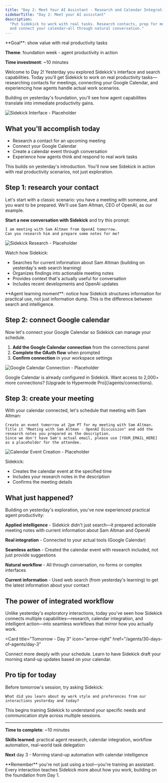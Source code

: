```yaml
---
title: "Day 2: Meet Your AI Assistant - Research and Calendar Integration"
sidebarTitle: "Day 2: Meet your AI assistant"
description:
  "Put Sidekick to work with real tasks. Research contacts, prep for meetings,
  and connect your calendar—all through natural conversation."
---
```


<Card title="Day 2 challenge" icon="calendar">
  **Goal**: show value with real productivity tasks

**Theme**: foundation week - agent productivity in action

**Time investment**: ~10 minutes

</Card>

Welcome to Day 2! Yesterday you explored Sidekick's interface and search
capabilities. Today you'll get Sidekick to work on real productivity
tasks—researching contacts for meetings, connecting your Google Calendar, and
experiencing how agents handle actual work scenarios.

Building on yesterday's foundation, you'll see how agent capabilities translate
into immediate productivity gains.

![Sidekick Interface - Placeholder](/images/agents/30-days-of-agents/sidekick-about.png)

## What you'll accomplish today

- Research a contact for an upcoming meeting
- Connect your Google Calendar
- Create a calendar event through conversation
- Experience how agents think and respond to real work tasks

<Warning>
  This builds on yesterday's introduction. You'll now see Sidekick in action
  with real productivity scenarios, not just exploration.
</Warning>

## Step 1: research your contact

Let's start with a classic scenario: you have a meeting with someone, and you
want to be prepared. We'll use Sam Altman, CEO of OpenAI, as our example.

**Start a new conversation with Sidekick** and try this prompt:

```text
I am meeting with Sam Altman from OpenAI tomorrow.
Can you research him and prepare some notes for me?
```

![Sidekick Research - Placeholder](/images/agents/30-days-of-agents/day2-research.png)

Watch how Sidekick:

- Searches for current information about Sam Altman (building on yesterday's web
  search learning)
- Organizes findings into actionable meeting notes
- Provides context that's actually useful for conversation
- Includes recent developments and OpenAI updates

<Tip>
  **Agent learning moment**: notice how Sidekick structures information for
  practical use, not just information dump. This is the difference between
  search and intelligence.
</Tip>

## Step 2: connect Google calendar

Now let's connect your Google Calendar so Sidekick can manage your schedule.

1. **Add the Google Calendar connection** from the connections panel
2. **Complete the OAuth flow** when prompted
3. **Confirm connection** in your workspace settings

![Google Calendar Connection - Placeholder](/images/agents/30-days-of-agents/day2-calendar-connect.png)

<Info>
  Google Calendar is already configured in Sidekick. Want access to 2,000+ more
  connections? [Upgrade to Hypermode Pro](/agents/connections).
</Info>

## Step 3: create your meeting

With your calendar connected, let's schedule that meeting with Sam Altman:

```text
Create an event tomorrow at 2pm PT for my meeting with Sam Altman.
Title it "Meeting with Sam Altman - OpenAI Discussion" and add the research notes you prepared as the description.
Since we don't have Sam's actual email, please use [YOUR_EMAIL_HERE] as a placeholder for the attendee.
```

![Calendar Event Creation - Placeholder](/images/agents/30-days-of-agents/day2-create-event.png)

Sidekick:

- Creates the calendar event at the specified time
- Includes your research notes in the description
- Confirms the meeting details

## What just happened?

Building on yesterday's exploration, you've now experienced practical agent
productivity:

**Applied intelligence** - Sidekick didn't just search—it prepared actionable
meeting notes with current information about Sam Altman and OpenAI

**Real integration** - Connected to your actual tools (Google Calendar)

**Seamless action** - Created the calendar event with research included, not
just provide suggestions

**Natural workflow** - All through conversation, no forms or complex interfaces

**Current information** - Used web search (from yesterday's learning) to get the
latest information about your contact

## The power of integrated workflow

Unlike yesterday's exploratory interactions, today you've seen how Sidekick
connects multiple capabilities—research, calendar integration, and intelligent
action—into seamless workflows that mirror how you actually work.

<Card
  title="Tomorrow - Day 3"
  icon="arrow-right"
  href="/agents/30-days-of-agents/day-3"
>
  Connect more deeply with your schedule. Learn to have Sidekick draft your
  morning stand-up updates based on your calendar.
</Card>

## Pro tip for today

Before tomorrow's session, try asking Sidekick:

```text
What did you learn about my work style and preferences from our interactions yesterday and today?
```

This begins training Sidekick to understand your specific needs and
communication style across multiple sessions.

---

**Time to complete**: ~10 minutes

**Skills learned**: practical agent research, calendar integration, workflow
automation, real-world task delegation

**Next** day 3 - Morning stand-up automation with calendar intelligence

<Tip>
  **Remember** you're not just using a tool—you're training an assistant. Every
  interaction teaches Sidekick more about how you work, building on the
  foundation from Day 1.
</Tip>
